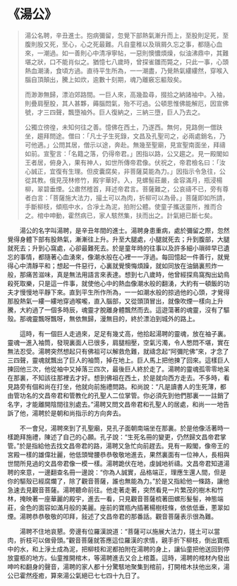 # 《湯公》

> 湯公名聘，辛丑進士。抱病彌留，忽覺下部熱氣漸升而上，至股則足死，至腹則股又死，至心，心之死最難。凡自童稚以及瑣屑久忘之事，都隨心血來，一潮過。如一善則心中清凈寧帖，一惡則懊憹煩燥，似油沸鼎中，其難堪之狀，口不能肖似之。猶憶七八歲時，曾探雀雛而斃之，只此一事，心頭熱血潮湧，食頃方過。直待平生所為，一一潮盡，乃覺熱氣縷縷然，穿喉入腦自頂顛出，騰上如炊，逾數十刻期，魂乃離竅忘軀殼矣。
>
> 而渺渺無歸，漂泊郊路間。一巨人來，高幾盈尋，掇拾之納諸袖中。入袖，則疊肩壓股，其人甚夥，薅腦悶氣，殆不可過。公頓思惟佛能解厄，因宣佛號，才三四聲，飄墮袖外。巨人復納之，三納三墮，巨人乃去之。
>
> 公獨立徬徨，未知何往之善。憶佛在西土，乃遂西。無何，見路側一僧趺坐，趨拜問途。僧曰：「凡士子生死錄，文昌及孔聖司之，必兩處銷名，乃可他適。」公問其居，僧示以途，奔赴。無幾至聖廟，見宣聖南面坐，拜禱如前。宣聖言：「名籍之落，仍得帝君。」困指以路，公又趨之。見一殿閣如王者居，俯身入，果有神人，如世所傳帝君像。伏祝之，帝君檢名曰：「汝心誠正，宜復有生理。但皮囊腐矣，非菩薩莫能為力。」因指示令急往，公從其教。俄見茂林修竹，殿宇華好。入，見螺髻莊嚴，金容滿月，瓶浸楊柳，翠碧垂煙。公肅然稽首，拜述帝君言。菩薩難之，公哀禱不已，旁有尊者白言：「菩薩施大法力，撮土可以為肉，折柳可以為骨。」菩薩即如所請，手斷柳枝，傾瓶中水，合凈土為泥，拍附公體。使童子攜送靈所，推而合之。棺中呻動，霍然病已，家人駭然集，扶而出之。計氣絕已斷七矣。

&emsp;&emsp;湯公的名字叫湯聘，是辛丑年間的進士。湯聘身患重病，處於彌留之際，忽然覺得身體下部有股熱氣，漸漸往上升。升至大腿處，小腿就死去；升到腹部，大腿就死去；升到心窩處，心卻最難死去。於是童年時的往事以及許多細小瑣碎早已遺忘的事情，都隨著心血湧來，像潮水般在心裡一一浮過。每回憶起一件善行，就覺得心中清靜平和；想起一件惡行，心裏就覺懊悔煩躁，就如同放在油鍋裏煎炸一般，那痛苦滋味，真是無法用語言來表達。想到七八歲時，他曾經探鳥窩掏出幼鳥殺死取樂，只是這一件事，就使他心中的熱血像潮水般的翻湧，大約有一頓飯的功夫才慢慢地平靜下來。直到平生所作所為，一一如潮水般的掠過他的心頭，才覺得那股熱氣一縷一縷地穿過喉嚨，直入腦部，又從頭頂冒出，就像吹煙一樣向上升騰，大約過了一個多時辰，魂靈才脫離身體飄然而去。這遊蕩著的魂靈，沒有了驅殼。那魂靈飄呀飄呀，無依無歸，漫無目的，終於漂泊到城外的路上。

&emsp;&emsp;這時，有一個巨人走過來，足足有幾丈高，他拾起湯聘的靈魂，放在袖子裏。靈魂一進入袖筒，發現裏面人已很多，肩腿相壓，空氣污濁，令人憋悶不堪，實在無法忍受。湯聘突然想起只有佛祖可以解救危難，就禱念起“阿彌陀佛”來，才念了三四聲，靈魂就飄出了巨人的袖筒，掉在地上。巨人馬上把他揀了回來。這樣巨人揀回他三次，他從袖中又掉落三四次，最後巨人終於走了。湯聘的靈魂孤零零地呆在那裏，不知該往那裡去才好。想到佛祖在西土，於是就向西方走去。不多時，看見路旁有個和尚在打坐，他就向前施禮問路。和尚說：“凡是讀書人的生死薄，都由管功名的文昌帝君和管教化的孔聖人二位掌管。你必須先到他們那裏一一註銷了名字，才能離開陰間往別處去。”湯聘又問文昌帝君和孔聖人的居處，和尚一一地告訴了他，湯聘於是朝和尚指示的方向奔去。

&emsp;&emsp;不一會兒，湯聘來到了孔聖廟，見孔子面朝南端坐在那裏。於是他像活著時一樣跪拜施禮，陳述了自己的心願。孔子說：“生死名冊的變更，仍然歸文昌帝君掌管。”於是指給他去找文昌帝君的路，湯聘又急忙向前趕去。見有一殿閣，像帝王的宮殿一樣的雄偉壯麗，他低頭彎腰恭恭敬敬地進去，果然裏面有一位神人，長相與世間所見過的文昌帝君像一模一樣。湯聘跪伏在地，虔誠地祈禱。文昌帝君知道湯聘的來意，一邊翻查名冊一邊說：“你為人誠實，品格端正，理應生還人間，但是你的驅殼已經腐爛了，除了觀音菩薩，誰也無能為力。”於是又指給他一條路，讓他急速去見觀音菩薩。湯聘聽命前往。他走著走著，突然看見一片繁茂的樹木和竹林，掩映著一座華麗的殿宇，進去一看，只見觀音菩薩梳著田螺形髮髻，神態端莊，金色的面容如滿月般的美麗。座前的寶瓶內插著楊樹枝條，依依低垂，蔥翠如煙。湯聘恭恭敬敬的叩拜，敍述了文昌帝君的那番話。觀音菩薩表示很為難。

&emsp;&emsp;湯聘不住地哀懇。旁邊有位羅漢說道：“菩薩可以施展大法力，搓土可以當肉，折枝可以做骨頭。”觀音菩薩就答應這位羅漢的求情，親手折下柳枝，倒出寶瓶中的水，和上淨土成為泥，把柳枝和泥都拍附在湯聘的身上，讓仙童把他送回到停放靈柩的地方。仙童推開棺木，等湯聘進去又合上棺蓋。這時，湯聘的棺材內發出呻吟和翻身的聲音，湯聘的家人都十分驚駭地聚集到棺前，打開棺木扶他出來，湯公已霍然痊癒，算來湯公氣絕已七七四十九日了。
